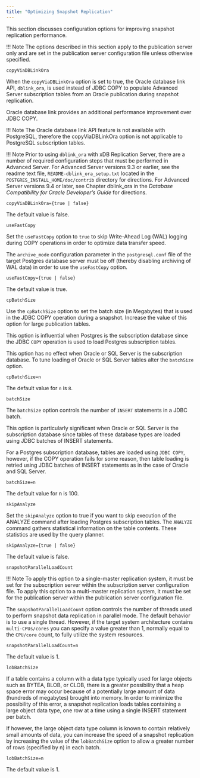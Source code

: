 ```yaml
---
title: "Optimizing Snapshot Replication"
---
```


<div id="optimizing_snapshot_replication" class="registered_link"></div>

This section discusses configuration options for improving snapshot replication performance.

!!! Note
    The options described in this section apply to the publication server only and are set in the publication server configuration file unless otherwise specified.

`copyViaDBLinkOra`

When the `copyViaDBLinkOra` option is set to true, the Oracle database link API, `dblink_ora`, is used instead of JDBC COPY to populate Advanced Server subscription tables from an Oracle publication during snapshot replication.

Oracle database link provides an additional performance improvement over JDBC COPY.

!!! Note
    The Oracle database link API feature is not available with PostgreSQL, therefore the copyViaDBLinkOra option is not applicable to PostgreSQL subscription tables.

!!! Note
    Prior to using `dblink_ora` with xDB Replication Server, there are a number of required configuration steps that must be performed in Advanced Server. For Advanced Server versions 9.3 or earlier, see the readme text file, `README-dblink_ora_setup.txt` located in the `POSTGRES_INSTALL_HOME/doc/contrib` directory for directions. For Advanced Server versions 9.4 or later, see Chapter dblink_ora in the *Database Compatibility for Oracle Developer’s Guide* for directions.

`copyViaDBLinkOra={true | false}`

The default value is false.

`useFastCopy`

Set the `useFastCopy` option to `true` to skip Write-Ahead Log (WAL) logging during COPY operations in order to optimize data transfer speed.

The `archive_mode` configuration parameter in the `postgresql.conf` file of the target Postgres database server must be off (thereby disabling archiving of WAL data) in order to use the `useFastCopy` option.

`useFastCopy={true | false}`

The default value is true.

`cpBatchSize`

Use the `cpBatchSize` option to set the batch size (in Megabytes) that is used in the JDBC COPY operation during a snapshot. Increase the value of this option for large publication tables.

This option is influential when Postgres is the subscription database since the JDBC `COPY` operation is used to load Postgres subscription tables.

This option has no effect when Oracle or SQL Server is the subscription database. To tune loading of Oracle or SQL Server tables alter the `batchSize` option.

`cpBatchSize=n`

The default value for `n` is `8`.

`batchSize`

The `batchSize` option controls the number of `INSERT` statements in a JDBC batch.

This option is particularly significant when Oracle or SQL Server is the subscription database since tables of these database types are loaded using JDBC batches of INSERT statements.

For a Postgres subscription database, tables are loaded using `JDBC COPY`, however, if the COPY operation fails for some reason, then table loading is retried using JDBC batches of INSERT statements as in the case of Oracle and SQL Server.

`batchSize=n`

The default value for n is 100.

`skipAnalyze`

Set the `skipAnalyze` option to true if you want to skip execution of the ANALYZE command after loading Postgres subscription tables. The `ANALYZE` command gathers statistical information on the table contents. These statistics are used by the query planner.

`skipAnalyze={true | false}`

The default value is false.

`snapshotParallelLoadCount`

!!! Note
    To apply this option to a single-master replication system, it must be set for the subscription server within the subscription server configuration file. To apply this option to a multi-master replication system, it must be set for the publication server within the publication server configuration file.

The `snapshotParallelLoadCount` option controls the number of threads used to perform snapshot data replication in parallel mode. The default behavior is to use a single thread. However, if the target system architecture contains `multi-CPUs/cores` you can specify a value greater than 1, normally equal to the `CPU/core` count, to fully utilize the system resources.

`snapshotParallelLoadCount=n`

The default value is 1.

`lobBatchSize`

If a table contains a column with a data type typically used for large objects such as BYTEA, BLOB, or CLOB, there is a greater possibility that a heap space error may occur because of a potentially large amount of data (hundreds of megabytes) brought into memory. In order to minimize the possibility of this error, a snapshot replication loads tables containing a large object data type, one row at a time using a single INSERT statement per batch.

If however, the large object data type column is known to contain relatively small amounts of data, you can increase the speed of a snapshot replication by increasing the value of the `lobBatchSize` option to allow a greater number of rows (specified by n) in each batch.

`lobBatchSize=n`

The default value is 1.
